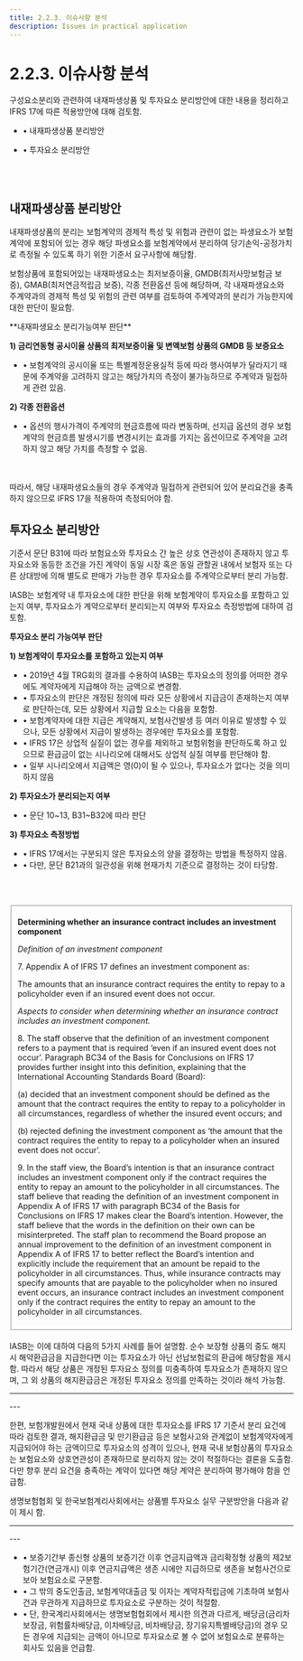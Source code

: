 ```yaml
---
title: 2.2.3. 이슈사항 분석
description: Issues in practical application
---
```


# 2.2.3. 이슈사항 분석

구성요소분리와 관련하여 내재파생상품 및 투자요소 분리방안에 대한 내용을 정리하고 IFRS 17에 따른 적용방안에 대해 검토함.

<Callout severity="error">

* • 내재파생상품 분리방안

* • 투자요소 분리방안
</Callout>

<br/><br/>
## 내재파생상품 분리방안

내재파생상품의 분리는 보험계약의 경제적 특성 및 위험과 관련이 없는 파생요소가 보험계약에 포함되어 있는 경우 해당 파생요소를 보험계약에서 분리하여 당기손익-공정가치로 측정될 수 있도록 하기 위한 기준서 요구사항에 해당함.

보험상품에 포함되어있는 내재파생요소는 최저보증이율, GMDB(최저사망보험금 보증), GMAB(최저연금적립금 보증), 각종 전환옵션 등에 해당하며, 각 내재파생요소와 주계약과의 경제적 특성 및 위험의 관련 여부를 검토하여 주계약과의 분리가 가능한지에 대한 판단이 필요함.

<Callout severity="info">
**내재파생요소 분리가능여부 판단**

**1) 금리연동형 공시이율 상품의 최저보증이율 및 변액보험 상품의 GMDB 등 보증요소**
  * • 보험계약의 공시이율 또는 특별계정운용실적 등에 따라 행사여부가 달라지기 때문에 주계약을 고려하지 않고는 해당가치의 측정이 불가능하므로 주계약과 밀접하게 관련 있음.

**2) 각종 전환옵션**
  * • 옵션의 행사가격이 주계약의 현금흐름에 따라 변동하며, 선지급 옵션의 경우 보험계약의 현금흐름 발생시기를 변경시키는 효과를 가지는 옵션이므로 주계약을 고려하지 않고 해당 가치를 측정할 수 없음.
</Callout>

<br/><br/>
따라서, 해당 내재파생요소들의 경우 주계약과 밀접하게 관련되어 있어 분리요건을 충족하지 않으므로 IFRS 17을 적용하여 측정되어야 함.


## 투자요소 분리방안

기준서 문단 B31에 따라 보험요소와 투자요소 간 높은 상호 연관성이 존재하지 않고 투자요소와 동등한 조건을 가진 계약이 동일 시장 혹은 동일 관할권 내에서 보험자 또는 다른 상대방에 의해 별도로 판매가 가능한 경우 투자요소를 주계약으로부터 분리 가능함.

IASB는 보험계약 내 투자요소에 대한 판단을 위해 보험계약이 투자요소를 포함하고 있는지 여부, 투자요소가 계약으로부터 분리되는지 여부와 투자요소 측정방법에 대하여 검토함.

<Callout type="info" emoji="">

**투자요소 분리 가능여부 판단**

**1)	보험계약이 투자요소를 포함하고 있는지 여부**

* • 2019년 4월 TRG회의 결과를 수용하여 IASB는 투자요소의 정의를 어떠한 경우에도 계약자에게 지급해야 하는 금액으로 변경함.
* • 투자요소의 판단은 개정된 정의에 따라 모든 상황에서 지급금이 존재하는지 여부로 판단하는데, 모든 상황에서 지급할 요소는 다음을 포함함.
* • 보험계약자에 대한 지급은 계약해지, 보험사건발생 등 여러 이유로 발생할 수 있으나, 모든 상황에서 지급이 발생하는 경우에만 투자요소를 포함함.
* • IFRS 17은 상업적 실질이 없는 경우를 제외하고 보험위험을 판단하도록 하고 있으므로 환급금이 없는 시나리오에 대해서도 상업적 실질 여부를 판단해야 함.
* • 일부 시나리오에서 지급액은 영(0)이 될 수 있으나, 투자요소가 없다는 것을 의미하지 않음

**2)	투자요소가 분리되는지 여부**

* • 문단 10\~13, B31\~B32에 따라 판단

**3)	투자요소 측정방법**

* • IFRS 17에서는 구분되지 않은 투자요소의 양을 결정하는 방법을 특정하지 않음.
* • 다만, 문단 B21과의 일관성을 위해 현재가치 기준으로 결정하는 것이 타당함.
</Callout>

<br/><br/>

<Fieldset legend="[참고] 2019년 4월 TRG '보험계약의 투자요소'" toggleable>

 **Determining whether an insurance contract includes an investment component**

 _Definition of an investment component_

 7\. Appendix A of IFRS 17 defines an investment component as:

 The amounts that an insurance contract requires the entity to repay to a policyholder even if an insured event does not occur.


 _Aspects to consider when determining whether an insurance contract includes an investment component._

 8\. The staff observe that the definition of an investment component refers to a payment that is required ‘even if an insured event does not occur’. Paragraph BC34 of the Basis for Conclusions on IFRS 17 provides further insight into this definition, explaining that the International Accounting Standards Board (Board):

 (a) decided that an investment component should be defined as the amount that the contract requires the entity to repay to a policyholder in all circumstances, regardless of whether the insured event occurs; and

 (b) rejected defining the investment component as ‘the amount that the contract requires the entity to repay to a policyholder when an insured event does not occur’.

 9\. In the staff view, the Board’s intention is that an insurance contract includes an investment component only if the contract requires the entity to repay an amount to the policyholder in all circumstances. The staff believe that reading the definition of an investment component in Appendix A of IFRS 17 with paragraph BC34 of the Basis for Conclusions on IFRS 17 makes clear the Board’s intention. However, the staff believe that the words in the definition on their own can be misinterpreted. The staff plan to recommend the Board propose an annual improvement to the definition of an investment component in Appendix A of IFRS 17 to better reflect the Board’s intention and explicitly include the requirement that an amount be repaid to the policyholder in all circumstances. Thus, while insurance contracts may specify amounts that are payable to the policyholder when no insured event occurs, an insurance contract includes an investment component only if the contract requires the entity to repay an amount to the policyholder in all circumstances.

</Fieldset>

<br/>
IASB는 이에 대하여 다음의 5가지 사례를 들어 설명함. 순수 보장형 상품의 중도 해지 시 해약환급금을 지급한다면 이는 투자요소가 아닌 선납보험료의 환급에 해당함을 제시함. 따라서 해당 상품은 개정된 투자요소 정의를 미충족하여 투자요소가 존재하지 않으며, 그 외 상품의 해지환급금은 개정된 투자요소 정의를 만족하는 것이라 해석 가능함.

---
<CenterImg src="/ifrs/tbl2-12.png" width={700} caption="[투자요소 판단 관련 IASB 사례]" />
---

한편, 보험개발원에서 현재 국내 상품에 대한 투자요소를 IFRS 17 기준서 분리 요건에 따라 검토한 결과, 해지환급금 및 만기환급금 등은 보험사고와 관계없이 보험계약자에게 지급되어야 하는 금액이므로 투자요소의 성격이 있으나, 현재 국내 보험상품의 투자요소는 보험요소와 상호연관성이 존재하므로 분리하지 않는 것이 적절하다는 결론을 도출함. 다만 향후 분리 요건을 충족하는 계약이 있다면 해당 계약은 분리하여 평가해야 함을 언급함.

생명보험협회 및 한국보험계리사회에서는 상품별 투자요소 실무 구분방안을 다음과 같이 제시 함.

---
<CenterImg src="/ifrs/tbl2-13.png" width={700} caption="[상품별 투자요소]" />
---

* • 보증기간부 종신형 상품의 보증기간 이후 연금지급액과 금리확정형 상품의 제2보험기간(연금개시) 이후 연금지급액은 생존 시에만 지급하므로 생존을 보험사건으로 보아 보험요소로 구분함.
* • 그 밖의 중도인출금, 보험계약대출금 및 이자는 계약자적립금에 기초하여 보험사건과 무관하게 지급하므로 투자요소로 구분하는 것이 적절함.
* • 단, 한국계리사회에서는 생명보험협회에서 제시한 의견과 다르게, 배당금(금리차보장금, 위험률차배당금, 이차배당금, 비차배당금, 장기유지특별배당금)의 경우 모든 경우에 지급되는 금액이 아니므로 투자요소로 볼 수 없어 보험요소로 분류하는 회사도 있음을 언급함.
